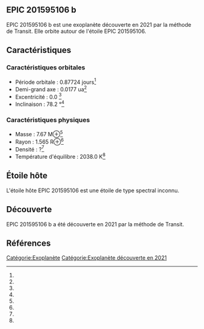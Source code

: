 == EPIC 201595106 b ==

{{Infobox Exoplanète
| nom = EPIC 201595106 b
| image = 
| légende = 
| étoile = EPIC 201595106
| constellation = 
| ascension_droite = 
| déclinaison = 
| distance = ?
| type_spectral = ?
| masse = 7.67 M⊕<ref></ref>
| rayon = 1.565 R⊕<ref></ref>
| densité = ?<ref></ref>
| gravité = ?<ref></ref>
| température = 2038.0 K<ref></ref>
| période = 0.87724 j<ref></ref>
| demi_grand_axe = 0.0177 ua<ref></ref>
| excentricité = 0.0 <ref></ref>
| inclinaison = 78.2 °<ref></ref>
| méthode_découverte = Transit
| date_découverte = 2021
| statut = Confirmée
}}

EPIC 201595106 b est une exoplanète découverte en 2021 par la méthode de Transit. Elle orbite autour de l'étoile EPIC 201595106.

== Caractéristiques ==

=== Caractéristiques orbitales ===
* Période orbitale : 0.87724 jours<ref></ref>
* Demi-grand axe : 0.0177 ua<ref></ref>
* Excentricité : 0.0 <ref></ref>
* Inclinaison : 78.2 °<ref></ref>

=== Caractéristiques physiques ===
* Masse : 7.67 M⊕<ref></ref>
* Rayon : 1.565 R⊕<ref></ref>
* Densité : ?<ref></ref>
* Température d'équilibre : 2038.0 K<ref></ref>

== Étoile hôte ==

{{Infobox Étoile
| nom = EPIC 201595106
| image = 
| légende = 
| constellation = 
| ascension_droite = 
| déclinaison = 
| distance = ?
| type_spectral = ?
| magnitude_absolue = 
| magnitude_apparente = 
| masse = ?<ref></ref>
| rayon = ?<ref></ref>
| température = ?<ref></ref>
| métallicité = ?<ref></ref>
| âge = ?<ref></ref>
}}

L'étoile hôte EPIC 201595106 est une étoile de type spectral inconnu.

== Découverte ==

EPIC 201595106 b a été découverte en 2021 par la méthode de Transit.

== Références ==
<references />

[[Catégorie:Exoplanète]]
[[Catégorie:Exoplanète découverte en 2021]]
